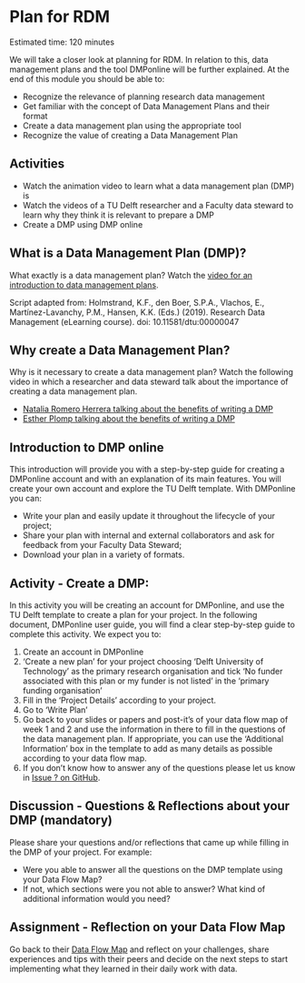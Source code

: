 # Plan for RDM {#plan}
Estimated time: 120 minutes

We will take a closer look at planning for RDM. 
In relation to this, data management plans and the tool DMPonline will be further explained. 
At the end of this module you should be able to:

*	Recognize the relevance of planning research data management
*	Get familiar with the concept of Data Management Plans and their format
*	Create a data management plan using the appropriate tool
*	Recognize the value of creating a Data Management Plan

## Activities
*	Watch the animation video to learn what a data management plan (DMP) is
*	Watch the videos of a TU Delft researcher and a Faculty data steward to learn why they think it is relevant to prepare a DMP
*	Create a DMP using DMP online

## What is a Data Management Plan (DMP)?

What exactly is a data management plan? Watch the [video for an introduction to data management plans](https://youtu.be/28rTTRFDq58). 

Script adapted from: Holmstrand, K.F., den Boer, S.P.A., Vlachos, E., Martínez-Lavanchy, P.M., Hansen, K.K. (Eds.) (2019). Research Data Management (eLearning course). doi: 10.11581/dtu:00000047

## Why create a Data Management Plan?

Why is it necessary to create a data management plan? 
Watch the following video in which a researcher and data steward talk about the importance of creating a data management plan.

* [Natalia Romero Herrera talking about the benefits of writing a DMP](https://youtu.be/2GSEqmFxNrc)
* [Esther Plomp talking about the benefits of writing a DMP](https://youtu.be/li_3MkeACbY) 

## Introduction to DMP online

This introduction will provide you with a step-by-step guide for creating a DMPonline account and with an explanation of its main features. 
You will create your own account and explore the TU Delft template.
With DMPonline you can:

*	Write your plan and easily update it throughout the lifecycle of your project;
*	Share your plan with internal and external collaborators and ask for feedback from your Faculty Data Steward;
*	Download your plan in a variety of formats.
 

## Activity - Create a DMP:
In this activity you will be creating an account for DMPonline, and use the TU Delft template to create a plan for your project. 
In the following document, DMPonline user guide, you will find a clear step-by-step guide to complete this activity. We expect you to:

1. Create an account in DMPonline 
2. ‘Create a new plan’ for your project choosing ‘Delft University of Technology’ as the primary research organisation
and tick ‘No funder associated with this plan or my funder is not listed’ in the ‘primary funding organisation’
3. Fill in the ‘Project Details’ according to your project.
4. Go to ‘Write Plan’ 
5. Go back to your slides or papers and post-it’s of your data flow map of week 1 and 2 and use the information in there to fill in the questions of the data management plan. If appropriate, you can use the ‘Additional Information’ box in the template to add as many details as possible according to your data flow map.
6. If you don’t know how to answer any of the questions please let us know in [Issue ? on GitHub](link). 

## Discussion - Questions & Reflections about your DMP (mandatory)
Please share your questions and/or reflections that came up while filling in the DMP of your project. 
For example:

*	Were you able to answer all the questions on the DMP template using your Data Flow Map? 
*	If not, which sections were you not able to answer? What kind of additional information would you need?

## Assignment - Reflection on your Data Flow Map

Go back to their [Data Flow Map](link) and reflect on your challenges, share experiences and tips with their peers and decide on the next steps to start implementing what they learned in their daily work with data. 

